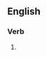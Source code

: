 ==English==

===Verb===
{{head|en|verb form}}

# {{present participle of|depolarize|lang=en|nocat=1}}